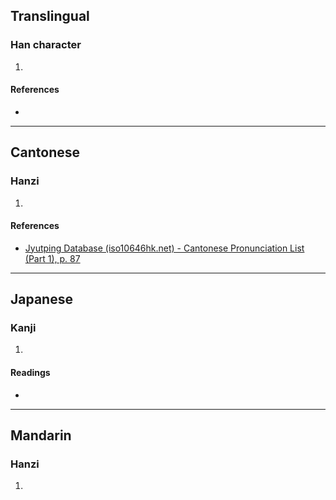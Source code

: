 {{character info/new}}
==Translingual==

===Han character===
{{Han char|rn=32|rad=土|as=08|sn=11|four=|canj=GFBR|ids=⿰土尚}}

# {{defn|Han|sort=土08}}

====References====
* {{Han ref|kx=0230.360|dkj=05176|hdz=10452.130|uh=57EB|ud=22507}}

----

==Cantonese==

===Hanzi===
{{yue-hanzi|jyut=[[cung2]]|y=chung2}}

# {{defn|lang=yue|sort=土08}}

====References====
* [http://www.iso10646hk.net/jp/document/download.jsp Jyutping Database (iso10646hk.net) - Cantonese Pronunciation List (Part 1), p. 87]

----

==Japanese==

===Kanji===
{{ja-kanji|grade=|rs=土08}}

# {{defn|lang=ja|sort=土08}}

====Readings====
* {{ja-readings|on=[[しょう]] (shō), [[ちゅう]] (chū)|kun=}}

----

==Mandarin==

===Hanzi===
{{cmn-hanzi|pin=[[chǒng]] ([[chong3]])|wg=ch'ung<sup>3</sup>}}

# {{defn|lang=cmn|sort=土08}}
